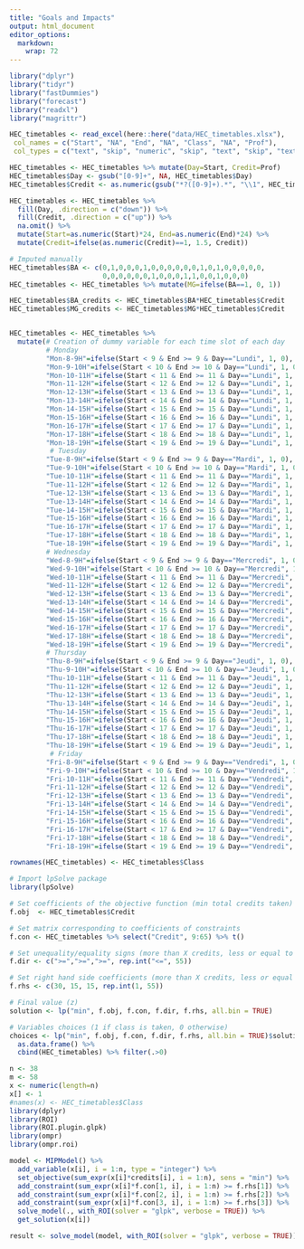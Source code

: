 ```yaml
---
title: "Goals and Impacts"
output: html_document
editor_options: 
  markdown: 
    wrap: 72
---
```


```r
library("dplyr")
library("tidyr")
library("fastDummies")
library("forecast")
library("readxl")
library("magrittr")

HEC_timetables <- read_excel(here::here("data/HEC_timetables.xlsx"), 
 col_names = c("Start", "NA", "End", "NA", "Class", "NA", "Prof"), 
 col_types = c("text", "skip", "numeric", "skip", "text", "skip", "text"))

HEC_timetables <- HEC_timetables %>% mutate(Day=Start, Credit=Prof)
HEC_timetables$Day <- gsub("[0-9]+", NA, HEC_timetables$Day) 
HEC_timetables$Credit <- as.numeric(gsub("*?([0-9]+).*", "\\1", HEC_timetables$Prof)) 

HEC_timetables <- HEC_timetables %>% 
  fill(Day, .direction = c("down")) %>%
  fill(Credit, .direction = c("up")) %>%
  na.omit() %>%
  mutate(Start=as.numeric(Start)*24, End=as.numeric(End)*24) %>%
  mutate(Credit=ifelse(as.numeric(Credit)==1, 1.5, Credit)) 

# Imputed manually 
HEC_timetables$BA <- c(0,1,0,0,0,1,0,0,0,0,0,0,1,0,1,0,0,0,0,0,
                       0,0,0,0,0,0,1,0,0,0,1,1,0,0,1,0,0,0)
HEC_timetables <- HEC_timetables %>% mutate(MG=ifelse(BA==1, 0, 1))

HEC_timetables$BA_credits <- HEC_timetables$BA*HEC_timetables$Credit
HEC_timetables$MG_credits <- HEC_timetables$MG*HEC_timetables$Credit


HEC_timetables <- HEC_timetables %>%
  mutate(# Creation of dummy variable for each time slot of each day
         # Monday
         "Mon-8-9H"=ifelse(Start < 9 & End >= 9 & Day=="Lundi", 1, 0), 
         "Mon-9-10H"=ifelse(Start < 10 & End >= 10 & Day=="Lundi", 1, 0),
         "Mon-10-11H"=ifelse(Start < 11 & End >= 11 & Day=="Lundi", 1, 0),
         "Mon-11-12H"=ifelse(Start < 12 & End >= 12 & Day=="Lundi", 1, 0), 
         "Mon-12-13H"=ifelse(Start < 13 & End >= 13 & Day=="Lundi", 1, 0),
         "Mon-13-14H"=ifelse(Start < 14 & End >= 14 & Day=="Lundi", 1, 0),
         "Mon-14-15H"=ifelse(Start < 15 & End >= 15 & Day=="Lundi", 1, 0), 
         "Mon-15-16H"=ifelse(Start < 16 & End >= 16 & Day=="Lundi", 1, 0),
         "Mon-16-17H"=ifelse(Start < 17 & End >= 17 & Day=="Lundi", 1, 0),
         "Mon-17-18H"=ifelse(Start < 18 & End >= 18 & Day=="Lundi", 1, 0),
         "Mon-18-19H"=ifelse(Start < 19 & End >= 19 & Day=="Lundi", 1, 0), 
          # Tuesday
         "Tue-8-9H"=ifelse(Start < 9 & End >= 9 & Day=="Mardi", 1, 0), 
         "Tue-9-10H"=ifelse(Start < 10 & End >= 10 & Day=="Mardi", 1, 0),
         "Tue-10-11H"=ifelse(Start < 11 & End >= 11 & Day=="Mardi", 1, 0),
         "Tue-11-12H"=ifelse(Start < 12 & End >= 12 & Day=="Mardi", 1, 0), 
         "Tue-12-13H"=ifelse(Start < 13 & End >= 13 & Day=="Mardi", 1, 0),
         "Tue-13-14H"=ifelse(Start < 14 & End >= 14 & Day=="Mardi", 1, 0),
         "Tue-14-15H"=ifelse(Start < 15 & End >= 15 & Day=="Mardi", 1, 0), 
         "Tue-15-16H"=ifelse(Start < 16 & End >= 16 & Day=="Mardi", 1, 0),
         "Tue-16-17H"=ifelse(Start < 17 & End >= 17 & Day=="Mardi", 1, 0),
         "Tue-17-18H"=ifelse(Start < 18 & End >= 18 & Day=="Mardi", 1, 0),
         "Tue-18-19H"=ifelse(Start < 19 & End >= 19 & Day=="Mardi", 1, 0), 
         # Wednesday
         "Wed-8-9H"=ifelse(Start < 9 & End >= 9 & Day=="Mercredi", 1, 0), 
         "Wed-9-10H"=ifelse(Start < 10 & End >= 10 & Day=="Mercredi", 1, 0),
         "Wed-10-11H"=ifelse(Start < 11 & End >= 11 & Day=="Mercredi", 1, 0),
         "Wed-11-12H"=ifelse(Start < 12 & End >= 12 & Day=="Mercredi", 1, 0), 
         "Wed-12-13H"=ifelse(Start < 13 & End >= 13 & Day=="Mercredi", 1, 0),
         "Wed-13-14H"=ifelse(Start < 14 & End >= 14 & Day=="Mercredi", 1, 0),
         "Wed-14-15H"=ifelse(Start < 15 & End >= 15 & Day=="Mercredi", 1, 0), 
         "Wed-15-16H"=ifelse(Start < 16 & End >= 16 & Day=="Mercredi", 1, 0),
         "Wed-16-17H"=ifelse(Start < 17 & End >= 17 & Day=="Mercredi", 1, 0),
         "Wed-17-18H"=ifelse(Start < 18 & End >= 18 & Day=="Mercredi", 1, 0),
         "Wed-18-19H"=ifelse(Start < 19 & End >= 19 & Day=="Mercredi", 1, 0), 
         # Thursday
         "Thu-8-9H"=ifelse(Start < 9 & End >= 9 & Day=="Jeudi", 1, 0), 
         "Thu-9-10H"=ifelse(Start < 10 & End >= 10 & Day=="Jeudi", 1, 0),
         "Thu-10-11H"=ifelse(Start < 11 & End >= 11 & Day=="Jeudi", 1, 0),
         "Thu-11-12H"=ifelse(Start < 12 & End >= 12 & Day=="Jeudi", 1, 0), 
         "Thu-12-13H"=ifelse(Start < 13 & End >= 13 & Day=="Jeudi", 1, 0),
         "Thu-13-14H"=ifelse(Start < 14 & End >= 14 & Day=="Jeudi", 1, 0),
         "Thu-14-15H"=ifelse(Start < 15 & End >= 15 & Day=="Jeudi", 1, 0), 
         "Thu-15-16H"=ifelse(Start < 16 & End >= 16 & Day=="Jeudi", 1, 0),
         "Thu-16-17H"=ifelse(Start < 17 & End >= 17 & Day=="Jeudi", 1, 0),
         "Thu-17-18H"=ifelse(Start < 18 & End >= 18 & Day=="Jeudi", 1, 0),
         "Thu-18-19H"=ifelse(Start < 19 & End >= 19 & Day=="Jeudi", 1, 0), 
          # Friday
         "Fri-8-9H"=ifelse(Start < 9 & End >= 9 & Day=="Vendredi", 1, 0), 
         "Fri-9-10H"=ifelse(Start < 10 & End >= 10 & Day=="Vendredi", 1, 0),
         "Fri-10-11H"=ifelse(Start < 11 & End >= 11 & Day=="Vendredi", 1, 0),
         "Fri-11-12H"=ifelse(Start < 12 & End >= 12 & Day=="Vendredi", 1, 0), 
         "Fri-12-13H"=ifelse(Start < 13 & End >= 13 & Day=="Vendredi", 1, 0),
         "Fri-13-14H"=ifelse(Start < 14 & End >= 14 & Day=="Vendredi", 1, 0),
         "Fri-14-15H"=ifelse(Start < 15 & End >= 15 & Day=="Vendredi", 1, 0), 
         "Fri-15-16H"=ifelse(Start < 16 & End >= 16 & Day=="Vendredi", 1, 0),
         "Fri-16-17H"=ifelse(Start < 17 & End >= 17 & Day=="Vendredi", 1, 0),
         "Fri-17-18H"=ifelse(Start < 18 & End >= 18 & Day=="Vendredi", 1, 0),
         "Fri-18-19H"=ifelse(Start < 19 & End >= 19 & Day=="Vendredi", 1, 0)) 

rownames(HEC_timetables) <- HEC_timetables$Class
```

```r
# Import lpSolve package
library(lpSolve)

# Set coefficients of the objective function (min total credits taken)
f.obj  <- HEC_timetables$Credit

# Set matrix corresponding to coefficients of constraints
f.con <- HEC_timetables %>% select("Credit", 9:65) %>% t()

# Set unequality/equality signs (more than X credits, less or equal to 1 class/timeslot)
f.dir <- c(">=",">=",">=", rep.int("<=", 55))

# Set right hand side coefficients (more than X credits, less or equal to 1 class/timeslot)
f.rhs <- c(30, 15, 15, rep.int(1, 55))

# Final value (z)
solution <- lp("min", f.obj, f.con, f.dir, f.rhs, all.bin = TRUE)

# Variables choices (1 if class is taken, 0 otherwise)
choices <- lp("min", f.obj, f.con, f.dir, f.rhs, all.bin = TRUE)$solution %>% 
  as.data.frame() %>%
  cbind(HEC_timetables) %>% filter(.>0)

```

```r
n <- 38
m <- 58
x <- numeric(length=n)
x[] <- 1
#names(x) <- HEC_timetables$Class
library(dplyr)
library(ROI)
library(ROI.plugin.glpk)
library(ompr)
library(ompr.roi)

model <- MIPModel() %>%
  add_variable(x[i], i = 1:n, type = "integer") %>%
  set_objective(sum_expr(x[i]*credits[i], i = 1:n), sens = "min") %>%
  add_constraint(sum_expr(x[i]*f.con[1, i], i = 1:n) >= f.rhs[1]) %>%
  add_constraint(sum_expr(x[i]*f.con[2, i], i = 1:n) >= f.rhs[2]) %>%
  add_constraint(sum_expr(x[i]*f.con[3, i], i = 1:n) >= f.rhs[3]) %>% 
  solve_model(., with_ROI(solver = "glpk", verbose = TRUE)) %>%
  get_solution(x[i])

result <- solve_model(model, with_ROI(solver = "glpk", verbose = TRUE))
```